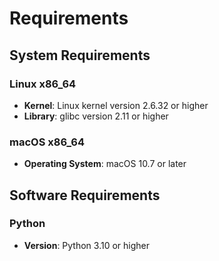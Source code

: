 # Requirements

## System Requirements

### Linux x86_64

- **Kernel**: Linux kernel version 2.6.32 or higher
- **Library**: glibc version 2.11 or higher

### macOS x86_64

- **Operating System**: macOS 10.7 or later

## Software Requirements

### Python

- **Version**: Python 3.10 or higher
